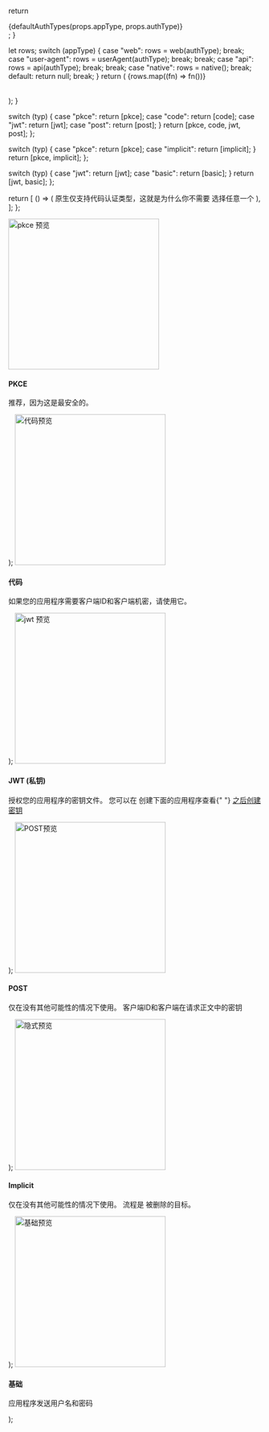 
  return <div>{defaultAuthTypes(props.appType, props.authType)}</div>;
}

  let rows;
  switch (appType) {
    case "web":
      rows = web(authType);
      break;
    case "user-agent":
      rows = userAgent(authType);
      break;
      break;
    case "api":
      rows = api(authType);
      break;
      break;
    case "native":
      rows = native();
      break;
    default:
      return null;
      break;
  }
  return (
    <table>
      <tbody>{rows.map((fn) => fn())}</tbody>
    </table>
  );
}

  switch (typ) {
    case "pkce":
      return [pkce];
    case "code":
      return [code];
    case "jwt":
      return [jwt];
    case "post":
      return [post];
  }
  return [pkce, code, jwt, post];
};

  switch (typ) {
    case "pkce":
      return [pkce];
    case "implicit":
      return [implicit];
  }
  return [pkce, implicit];
};

  switch (typ) {
    case "jwt":
      return [jwt];
    case "basic":
      return [basic];
  }
  return [jwt, basic];
};

  return [
    () => (
      <tr key="native">
        <td>
          原生仅支持代码认证类型，这就是为什么你不需要 选择任意一个
        </td>
      </tr>
    ),
  ];
};

  <tr key="pkce">
    <td>
      <img
        width="300px"
        src="/img/guides/application/pkce-logo-dark.png"
        alt="pkce 预览"
      />
    </td>
    <td>
      <h4>PKCE</h4>
      <p>推荐，因为这是最安全的。</p>
    </td>
  </tr>
);

  <tr key="code">
    <td>
      <img
        width="300px"
        src="/img/guides/application/code-logo-dark.png"
        alt="代码预览"
      />
    </td>
    <td>
      <h4>代码</h4>
      <p>如果您的应用程序需要客户端ID和客户端机密，请使用它。</p>
    </td>
  </tr>
);

  <tr key="jwt">
    <td>
      <img
        width="300px"
        src="/img/guides/application/jwt-logo-dark.png"
        alt="jwt 预览"
      />
    </td>
    <td>
      <h4> JWT (私钥) </h4>
      <p>
        授权您的应用程序的密钥文件。 您可以在 创建下面的应用程序查看{" "}
        <a href="#create-key-for-private-key-jwt">之后创建密钥</a>
      </p>
    </td>
  </tr>
);

  <tr key="post">
    <td>
      <img
        width="300px"
        src="/img/guides/application/post-logo-dark.png"
        alt="POST预览"
      />
    </td>
    <td>
      <h4>POST</h4>
      <p>
        仅在没有其他可能性的情况下使用。 客户端ID和客户端在请求正文中的密钥
      </p>
    </td>
  </tr>
);

  <tr key="implicit">
    <td>
      <img
        width="300px"
        src="/img/guides/application/implicit-logo-dark.png"
        alt="隐式预览"
      />
    </td>
    <td>
      <h4>Implicit</h4>
      <p>
        仅在没有其他可能性的情况下使用。 流程是 被删除的目标。
      </p>
    </td>
  </tr>
);

  <tr key="basic">
    <td>
      <img
        width="300px"
        src="/img/guides/application/basic-logo-dark.png"
        alt="基础预览"
      />
    </td>
    <td>
      <h4>基础</h4>
      <p>应用程序发送用户名和密码</p>
    </td>
  </tr>
);
